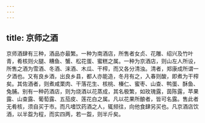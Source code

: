 ```yaml
---
---
---
```

title: 京师之酒
---



京师酒肆有三种，酒品亦最繁。一种为南酒店，所售者女贞、花雕、绍兴及竹叶青，肴核则火腿、糟鱼、蟹、松花蛋、蜜糕之属。一种为京酒店，则山左人所设，所售之酒为雪酒、冬酒、涞酒、木瓜、干榨，而又各分清浊。清者，郑康成所谓一夕酒也。又有良乡酒，出良乡县，都人亦能造，冬月有之，入春则酸，即煮为干榨矣。其佐酒者，则煮咸栗肉、干落花生、核桃、榛仁、蜜枣、山查、鸭蛋、酥鱼、兔脯。别有一种药酒店，则为烧酒以花蒸成，其名极繁，如玫瑰露，茵陈露，苹果露、山查露、葡萄露、五茄皮、莲花白之属。凡以花果所酿者，皆可名露。售此者无肴核，须自买于市。而凡嗜饮药酒之人，辄频往，向他食肆另买也。凡京酒店饮酒，以半盌为程，而实四两，若一盌，则半斤矣。